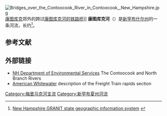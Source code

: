 {{coord|43.2865|-71.5898|type:river|display=title}}
[[Image:Bridges_over_the_Contoocook_River_in_Contoocook,_New_Hampshire.jpg|thumb]][[康图库克|康图库克]]郊外的跨过[[康图库克铁路桥|康图库克河的铁路桥]]]]
'''康图库克河'''（{{lang-en|Contoocook River}}）是[[新罕布什尔州|新罕布什尔州]]的一条河流，长约{{convert|71|mi|km|adj=mid}}<ref>[http://www.granit.sr.unh.edu New Hampshire GRANIT state geographic information system] {{webarchive|url=https://web.archive.org/web/20130803072027/http://www.granit.sr.unh.edu/ |date=2013-08-03 }}</ref>。

==参考文献==
{{reflist}}

==外部链接==
*[http://des.nh.gov/organization/divisions/water/wmb/rivers/cont_river.htm NH Department of Environmental Services] {{Wayback|url=http://des.nh.gov/organization/divisions/water/wmb/rivers/cont_river.htm |date=20170811192422 }} The Contoocook and North Branch Rivers
*[http://www.americanwhitewater.org/content/River/detail/id/1167/ American Whitewater] {{Wayback|url=http://www.americanwhitewater.org/content/River/detail/id/1167/ |date=20170310050821 }} description of the Freight Train rapids section

[[Category:梅里马克河支流|Category:梅里马克河支流]]
[[Category:新罕布夏州河流|Category:新罕布夏州河流]]